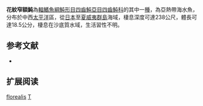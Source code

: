 {{Speciesbox
| name = 花紋窄額魨
| image = 
| image_width = 250px
| status = NE
| status_system = IUCN3.1 
| genus = Torquigener
| species = florealis
| authority = [[Cope|Cope]], 1871
| synonyms = *''Tetrodon florealis, Cope, 1871''
}}
'''花紋窄額魨'''為[[輻鰭魚綱|輻鰭魚綱]][[魨形目|魨形目]][[四齒魨亞目|四齒魨亞目]][[四齒魨科|四齒魨科]]的其中一[[種|種]]，為亞熱帶海水魚，分布於中西[[太平洋|太平洋]]區，從[[日本|日本]]至[[夏威夷群島|夏威夷群島]]海域，棲息深度可達238公尺，體長可達18.5公分，棲息在沙底質水域，生活習性不明。

==参考文献==
*{{FishBase_species|genus=Torquigener|species=florealis|year=2014|month=3}}

== 扩展阅读 ==
{{refbegin}}
{{wikispecies-inline|Torquigener florealis|花紋窄額魨}}
{{refend}}
{{Taxonbar|from=Q1999890}}

[[Category:窄額魨屬|florealis]]
[[Category:1871年描述的鱼类|T]]


{{魚類小作品}}